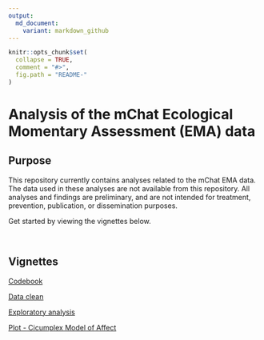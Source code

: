 ```yaml
---
output:
  md_document:
    variant: markdown_github
---
```


<!-- README.md is generated from README.Rmd. Please edit that file -->

```r
knitr::opts_chunk$set(
  collapse = TRUE,
  comment = "#>",
  fig.path = "README-"
)
```

# Analysis of the mChat Ecological Momentary Assessment (EMA) data

## Purpose

This repository currently contains analyses related to the mChat EMA data. The data used in these analyses are not available from this repository. All analyses and findings are preliminary, and are not intended for treatment, prevention, publication, or dissemination purposes.

Get started by viewing the vignettes below.   

&nbsp;

## Vignettes

<a href = "https://rawgit.com/mbcann01/mChatEMA/master/vignettes/codebook.html" target = "_blank"> Codebook </a>

[Data clean](https://rawgit.com/mbcann01/mChatEMA/master/vignettes/data_clean_2.html)

[Exploratory analysis]()

[Plot - Cicumplex Model of Affect]()
